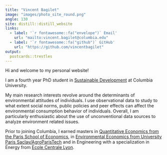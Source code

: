 ```yaml
---
title: "Vincent Bagilet"
image: "images/photo_site_round.png"
angle: 130
site: distill::distill_website
links:
  - label: '`r fontawesome::fa("envelope")` Email'
    url: "mailto:vincent.bagilet@columbia.edu"
  - label: '`r fontawesome::fa("github")` GitHub'
    url: "https://github.com/vincentbagilet"
output:
  postcards::trestles
---
```

 
Hi and welcome to my personal website!

I am a fourth year PhD student in [Sustainable Development](https://www.sipa.columbia.edu/academics/programs/phd-sustainable-development) at Columbia University. 

My main research interests revolve around the determinants of environmental attitudes of individuals. I use observational data to study to what extent social norms, public policies and peer effects can affect the environmental consumption behavior of individuals. Overall, I am particularly enthusiastic about the use of unconventional data sources to analyze environment related issues.

Prior to joining Columbia, I earned masters in [Quantitative Economics from the Paris School of Economics](https://www.parisschoolofeconomics.eu/en/teaching/masters-program/ppd-public-policy-and-development/), in [Environmental Economics from University Paris Saclay/AgroParisTech](https://www.universite-paris-saclay.fr/en/education/master/environmental-energy-and-transport-economics#presentation) and in Engineering with a specialization in Energy from [Ecole Centrale Lyon](https://www.ec-lyon.fr/en).










